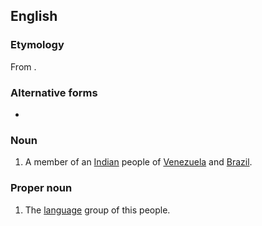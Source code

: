 {{also|Yanomamö}}
==English==
{{wikipedia|Yanomami}}

===Etymology===
From {{bor|en|guu|yanõmami||man, human being}}.

===Alternative forms===
* {{l|en|Yanomami}}

===Noun===
{{en-noun|s|Yanomami|Yanomamis}}

# A member of an [[Indian]] people of [[Venezuela]] and [[Brazil]].

===Proper noun===
{{en-proper noun}}

# The [[language]] group of this people.